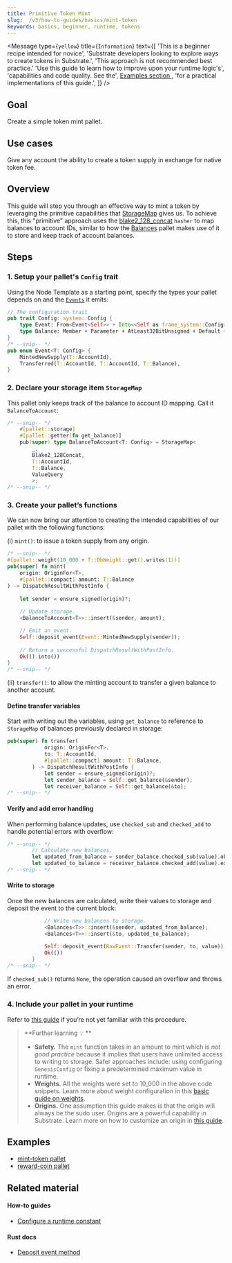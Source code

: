 ```yaml
---
title: Primitive Token Mint
slug:  /v3/how-to-guides/basics/mint-token
keywords: basics, beginner, runtime, tokens
---
```


<Message
  type={`yellow`}
  title={`Information`}
  text={[
  'This is a beginner recipe intended for novice', 
  'Substrate developers looking to explore ways to create tokens in Substrate.', 
  'This approach is not recommended best practice.'
  'Use this guide to learn how to improve upon your runtime logic's', 
  'capabilities and code quality. See the', 
  <a href="#examples"> Examples section </a>,
  'for a practical implementations of this guide.',
  ]}
/>

## Goal

Create a simple token mint pallet.

## Use cases

Give any account the ability to create a token supply in exchange for native token fee.

## Overview

This guide will step you through an effective way to mint a token by leveraging the primitive capabilities that 
[StorageMap][storagemap-rustdocs] gives us. To achieve this, this "primitive" approach uses the [blake2_128_concat][blake2-128-concat-rustdocs] `hasher` to map balances to account IDs, similar to how the [Balances][balances-frame] pallet makes use of it to store and keep track of account balances.

## Steps

### 1. Setup your pallet's `Config` trait

Using the Node Template as a starting point, specify the types your pallet depends on and the [`Events`][events-kb] it emits:

```rust
// The configuration trait
pub trait Config: system::Config {
	type Event: From<Event<Self>> + Into<<Self as frame_system::Config>::Event>;
	type Balance: Member + Parameter + AtLeast32BitUnsigned + Default + Copy;
}
/* --snip-- */
pub enum Event<T: Config> {
	MintedNewSupply(T::AccountId),
	Transferred(T::AccountId, T::AccountId, T::Balance),
}
```

### 2. Declare your storage item `StorageMap`

This pallet only keeps track of the balance to account ID mapping. Call it `BalanceToAccount`:

```rust
/* --snip-- */
	#[pallet::storage]
	#[pallet::getter(fn get_balance)]
	pub(super) type BalanceToAccount<T: Config> = StorageMap<
		_, 
		Blake2_128Concat, 
		T::AccountId, 
		T::Balance,
		ValueQuery
		>;
/* --snip-- */
```
### 3. Create your pallet’s functions

We can now bring our attention to creating the intended capabilities of our pallet with the following functions:

(i) `mint()`: to issue a token supply from any origin.

```rust
/* --snip-- */
#[pallet::weight(10_000 + T::DbWeight::get().writes(1))]
pub(super) fn mint(
	origin: OriginFor<T>,
	#[pallet::compact] amount: T::Balance
) -> DispatchResultWithPostInfo {
			
	let sender = ensure_signed(origin)?;
		
	// Update storage.
	<BalanceToAccount<T>>::insert(&sender, amount);

	// Emit an event.
	Self::deposit_event(Event::MintedNewSupply(sender));
			
	// Return a successful DispatchResultWithPostInfo.
	Ok(().into())	
}
/* --snip-- */
```

(ii) `transfer()`: to allow the minting account to transfer a given balance to another account.
#### Define transfer variables
Start with writing out the variables, using `get_balance` to reference to `StorageMap` of balances previously
declared in storage:

```rust
pub(super) fn transfer(
			origin: OriginFor<T>,
			to: T::AccountId,
			#[pallet::compact] amount: T::Balance,
		) -> DispatchResultWithPostInfo {
			let sender = ensure_signed(origin)?;
			let sender_balance = Self::get_balance(&sender);
			let receiver_balance = Self::get_balance(&to);
/* --snip-- */
```
#### Verify and add error handling
When performing balance updates, use `checked_sub` and `checked_add` to handle potential errors with overflow:

```rust
/* --snip-- */
		// Calculate new balances.
		let updated_from_balance = sender_balance.checked_sub(value).ok_or(<Error<T>>::InsufficientFunds)?;
		let updated_to_balance = receiver_balance.checked_add(value).expect("Entire supply fits in u64, qed");
/* --snip-- */
```
#### Write to storage
 Once the new balances are calculated, write their values to storage and deposit the event to the current block:

```rust
			// Write new balances to storage.
			<Balances<T>>::insert(&sender, updated_from_balance);
			<Balances<T>>::insert(&to, updated_to_balance);

			Self::deposit_event(RawEvent::Transfer(sender, to, value));
			Ok(())
		}
/* --snip-- */
```

If `checked_sub()` returns `None`, the operation caused an overflow and throws an error. 
### 4. Include your pallet in your runtime

Refer to [this guide](./basic-pallet-integration) if you’re not yet familiar with this procedure.

>**Further learning 💡 ** 
> - **Safety.** The `mint` function takes in an amount to mint which is *not good practice* because it implies that 
users have unlimited access to writing to storage. Safer approaches include: using configuring `GenesisConfig` or 
fixing a predetermined maximum value in runtime. 
> - **Weights.** All the weights were set to 10_000 in the above code snippets. Learn more about weight 
configuration in this [basic guide on weights](./basic-tx-weight-calculations).
> - **Origins.** One assumption this guide makes is that the origin will always be the sudo user. 
Origins are a powerful capability in Substrate. Learn more on how to customize an origin in [this guide](./origins-beginner).

## Examples
- [mint-token pallet](https://github.com/sacha-l/substrate-how-to-guides/blob/main/how-to-substrate/example-code/template-node/pallets/mint-token/src/lib.rs#L1-L130)
- [reward-coin pallet](https://github.com/sacha-l/substrate-how-to-guides/blob/main/how-to-substrate/example-code/template-node/pallets/reward-coin/src/lib.rs#L1-L249) 
## Related material
#### How-to guides
- [Configure a runtime constant](./configurable-constants)
#### Rust docs
- [Deposit event method][deposit-event-rustdocs]

[storagemap-rustdocs]: https://substrate.dev/rustdocs/v3.0.0/frame_support/storage/trait.StorageMap.html
[blake2-128-concat-rustdocs]: https://substrate.dev/docs/en/knowledgebase/runtime/storage#hashing-algorithms
[balances-frame]: https://substrate.dev/docs/en/knowledgebase/runtime/frame#balances
[events-kb]: https://substrate.dev/docs/en/knowledgebase/runtime/events
[deposit-event-rustdocs]: https://substrate.dev/rustdocs/v3.0.0/frame_system/pallet/struct.Pallet.html#method.deposit_event